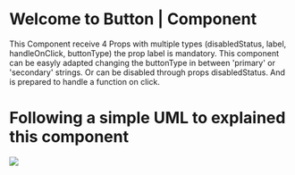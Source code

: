 
# Welcome to Button | Component

This Component receive 4 Props with multiple types (disabledStatus, label, handleOnClick, buttonType) the prop label is mandatory.
This component can be easyly adapted changing the buttonType in between 'primary' or 'secondary' strings.
Or can be disabled through props disabledStatus.
And is prepared to handle a function on click.

# Following a simple UML to explained this component

<div>
  <img src={UML} />
</div>
